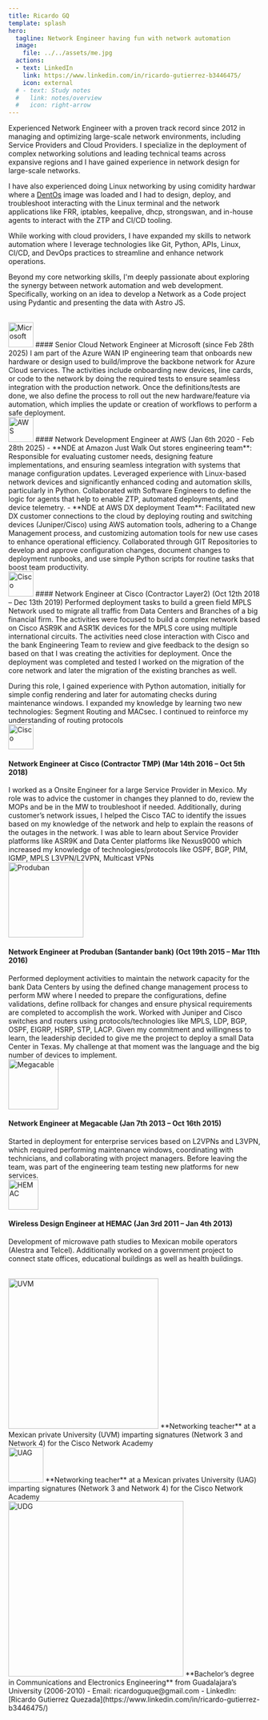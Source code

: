 ```yaml
---
title: Ricardo GQ
template: splash
hero:
  tagline: Network Engineer having fun with network automation
  image:
    file: ../../assets/me.jpg
  actions:
  - text: LinkedIn
    link: https://www.linkedin.com/in/ricardo-gutierrez-b3446475/
    icon: external
  # - text: Study notes
  #   link: notes/overview
  #   icon: right-arrow
---
```



<Card title="👨‍💻 About me">
  Experienced Network Engineer with a proven track record since 2012 in managing and optimizing large-scale network environments, including Service Providers and Cloud Providers. I specialize in the deployment of complex networking solutions and leading technical teams across expansive regions and I have gained experience in network design for large-scale networks.

  I have also experienced doing Linux networking by using comidity hardwar where a [DentOs](https://dent.dev/) image was loaded and I had to design, deploy, and troubleshoot interacting with the Linux terminal and the network applications like FRR, iptables, keepalive, dhcp, strongswan, and in-house agents to interact with the ZTP and CI/CD tooling.

  While working with cloud providers, I have expanded my skills to network automation where I leverage technologies like Git, Python, APIs, Linux, CI/CD, and DevOps practices to streamline and enhance network operations.

  Beyond my core networking skills, I'm deeply passionate about exploring the synergy between network automation and web development. Specifically, working on an idea to develop a Network as a Code project using Pydantic and presenting the data with Astro JS.
</Card>

<Card title="📚 Professional Experience">
  <br />
  <img src="/ricardoguque/microsoft.jpg" alt="Microsoft" width="50"/>
  #### Senior Cloud Network Engineer at Microsoft (since Feb 28th 2025)
  I am part of the Azure WAN IP engineering team that onboards new hardware or design used to build/improve the backbone network for Azure Cloud services. The activities include onboarding new devices, line cards, or code to the network by doing the required tests to ensure seamless integration with the production network. Once the definitions/tests are done, we also define the process to roll out the new hardware/feature via automation, which implies the update or creation of workflows to perform a safe deployment.
  <br />
  <img src="aws.jpg" alt="AWS" width="50"/>
  #### Network Development Engineer at AWS (Jan 6th 2020 - Feb 28th 2025)
  - **NDE at Amazon Just Walk Out stores engineering team**: Responsible for evaluating customer needs, designing feature implementations, and ensuring seamless integration with systems that manage configuration updates. Leveraged experience with Linux-based network devices and significantly enhanced coding and automation skills, particularly in Python. Collaborated with Software Engineers to define the logic for agents that help to enable ZTP, automated deployments, and device telemetry.
  - **NDE at AWS DX deployment Team**: Facilitated new DX customer connections to the cloud by deploying routing and switching devices (Juniper/Cisco) using AWS automation tools, adhering to a Change Management process, and customizing automation tools for new use cases to enhance operational efficiency. Collaborated through GIT Repositories to develop and approve configuration changes, document changes to deployment runbooks, and use simple Python scripts for routine tasks that boost team productivity.
  <br />
  <img src="cisco.jpg" alt="Cisco" width="50"/>
  #### Network Engineer at Cisco (Contractor Layer2) (Oct 12th 2018 – Dec 13th 2019)
  Performed deployment tasks to build a green field MPLS Network used to migrate all traffic from Data Centers and Branches of a big financial firm. The activities were focused to build a complex network based on Cisco ASR9K and ASR1K devices for the MPLS core using multiple international circuits. The activities need close interaction with Cisco and the bank Engineering Team to review and give feedback to the design so based on that I was creating the activities for deployment. Once the deployment was completed and tested I worked on the migration of the core network and later the migration of the existing branches as well.

  During this role, I gained experience with Python automation, initially for simple config rendering and later for automating checks during maintenance windows. I expanded my knowledge by learning two new technologies: Segment Routing and MACsec. I continued to reinforce my understanding of routing protocols
  <br />
  <img src="cisco.jpg" alt="Cisco" width="50"/>
  #### Network Engineer at Cisco (Contractor TMP) (Mar 14th 2016 – Oct 5th 2018)
  I worked as a Onsite Engineer for a large Service Provider in Mexico. My role was to advice the customer in changes they planned to do, review the MOPs and be in the MW to troubleshoot if needed. Additionally, during customer’s network issues, I helped the Cisco TAC to identify the issues based on my knowledge of the network and help to explain the reasons of the outages in the network. I was able to learn about Service Provider platforms like ASR9K and Data Center platforms like Nexus9000 which increased my knowledge of technologies/protocols like OSPF, BGP, PIM, IGMP, MPLS L3VPN/L2VPN, Multicast VPNs
  <br />
  <img src="produban.jpg" alt="Produban" width="150"/>
  #### Network Engineer at Produban (Santander bank) (Oct 19th 2015 – Mar 11th 2016)
  Performed deployment activities to maintain the network capacity for the bank Data Centers by using the defined change management process to perform MW where I needed to prepare the configurations, define validations, define rollback for changes and ensure physical requirements are completed to accomplish the work. Worked with Juniper and Cisco switches and routers using protocols/technologies like MPLS, LDP, BGP, OSPF, EIGRP, HSRP, STP, LACP. Given my commitment and willingness to learn, the leadership decided to give me the project to deploy a small Data Center in Texas. My challenge at that moment was the language and the big number of devices to implement.
  <br />
  <img src="megacable.jpg" alt="Megacable" width="100"/>
  #### Network Engineer at Megacable (Jan 7th 2013 – Oct 16th 2015)
  Started in deployment for enterprise services based on L2VPNs and L3VPN, which required performing maintenance windows, coordinating with technicians, and collaborating with project managers. Before leaving the team, was part of the engineering team testing new platforms for new services.
  <br />
  <img src="hemac.png" alt="HEMAC" width="60"/>
  #### Wireless Design Engineer at HEMAC (Jan 3rd 2011 – Jan 4th 2013)
  Development of microwave path studies to Mexican mobile operators (Alestra and Telcel). Additionally worked on a government project to connect state offices, educational buildings as well as health buildings.
</Card>

<Card title="🏫 Academical Experience">
  <br />
  <img src="uvm.jpg" alt="UVM" width="300"/>
  **Networking teacher** at a Mexican private University (UVM) imparting signatures (Network 3 and Network 4) for the Cisco Network Academy
  <br />
  <img src="uag.png" alt="UAG" width="70"/>
  **Networking teacher** at a Mexican privates University (UAG) imparting signatures (Network 3 and Network 4) for the Cisco Network Academy
</Card>

<Card title="🎓 Education">
  <br />
  <img src="udg_cucei.png" alt="UDG" width="350"/>
  **Bachelor’s degree in Communications and Electronics Engineering** from Guadalajara’s University (2006-2010)
</Card>

<Card title="📞 Contact">
- Email: ricardoguque@gmail.com
- LinkedIn: [Ricardo Gutierrez Quezada](https://www.linkedin.com/in/ricardo-gutierrez-b3446475/)
</Card>